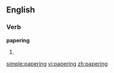 
==English==

===Verb===
'''papering'''

# {{present participle of|[[paper]]}}

[[simple:papering]]
[[vi:papering]]
[[zh:papering]]